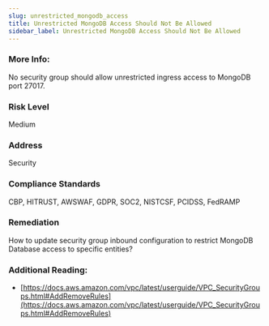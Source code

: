```yaml
---
slug: unrestricted_mongodb_access
title: Unrestricted MongoDB Access Should Not Be Allowed
sidebar_label: Unrestricted MongoDB Access Should Not Be Allowed
---
```


### More Info:

No security group should allow unrestricted ingress access to MongoDB port 27017.

### Risk Level

Medium

### Address

Security

### Compliance Standards

CBP, HITRUST, AWSWAF, GDPR, SOC2, NISTCSF, PCIDSS, FedRAMP

### Remediation

How to update security group inbound configuration to restrict MongoDB Database access to specific entities?

### Additional Reading:

- [https://docs.aws.amazon.com/vpc/latest/userguide/VPC_SecurityGroups.html#AddRemoveRules](https://docs.aws.amazon.com/vpc/latest/userguide/VPC_SecurityGroups.html#AddRemoveRules) 

